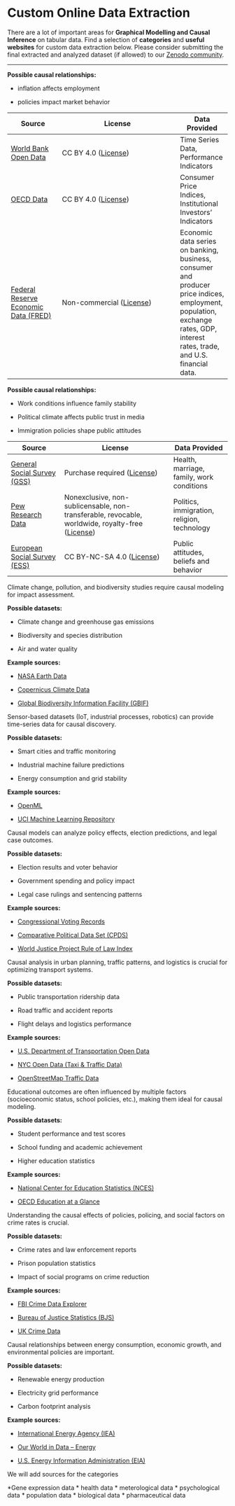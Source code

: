 # Custom Online Data Extraction

There are a lot of important areas for **Graphical Modelling and Causal Inference** on tabular data. Find a selection of **categories** and **useful websites** for custom data extraction below. Please consider submitting the final extracted and analyzed dataset (if allowed) to our [Zenodo community](https://zenodo.org/communities/mardigmci/records?q=&l=list&p=1&s=10).

------------------------------------------------------------------------

::: {.callout-tip collapse="false" title="Economic & Financial Data" icon="false"}
**Possible causal relationships:**

-   inflation affects employment

-   policies impact market behavior

| Source | License | Data Provided |
|-----------------|---------------------------------------|-----------------|
| [World Bank Open Data](https://data.worldbank.org/) | CC BY 4.0 ([License](https://datacatalog.worldbank.org/public-licenses)) | Time Series Data, Performance Indicators |
| [OECD Data](https://www.oecd.org/en/data.html) | CC BY 4.0 ([License](https://www.oecd.org/en/about/terms-conditions.html)) | Consumer Price Indices, Institutional Investors' Indicators |
| [Federal Reserve Economic Data (FRED)](https://fred.stlouisfed.org/) | Non-commercial ([License](https://fred.stlouisfed.org/legal/)) | Economic data series on banking, business, consumer and producer price indices, employment, population, exchange rates, GDP, interest rates, trade, and U.S. financial data. |
:::

::: {.callout-note collapse="true" title="Social & Behavioral Data" icon="false"}
**Possible causal relationships:**

-   Work conditions influence family stability

-   Political climate affects public trust in media

-   Immigration policies shape public attitudes

| Source | License | Data Provided |
|------------------|------------------------------------|-------------------|
| [General Social Survey (GSS)](https://gss.norc.org/) | Purchase required ([License](https://gss.norc.org/content/dam/gss/get-documentation/pdf/other/ObtainingGSSSensitiveDataFiles.pdf)) | Health, marriage, family, work conditions |
| [Pew Research Data](https://www.pewresearch.org/tools-and-resources/) | Nonexclusive, non-sublicensable, non-transferable, revocable, worldwide, royalty-free ([License](https://www.pewresearch.org/about/terms-and-conditions/)) | Politics, immigration, religion, technology |
| [European Social Survey (ESS)](https://www.europeansocialsurvey.org/data-portal) | CC BY-NC-SA 4.0 ([License](https://www.europeansocialsurvey.org/contact/disclaimer)) | Public attitudes, beliefs and behavior |
:::

::: {.callout-tip collapse="true" title="Environmental & Ecological Data" icon="false"}
Climate change, pollution, and biodiversity studies require causal modeling for impact assessment.

**Possible datasets:**

-   Climate change and greenhouse gas emissions

-   Biodiversity and species distribution

-   Air and water quality

**Example sources:**

-   [NASA Earth Data](https://earthdata.nasa.gov/)

-   [Copernicus Climate Data](https://cds.climate.copernicus.eu/)

-   [Global Biodiversity Information Facility (GBIF)](https://www.gbif.org/)
:::

::: {.callout-note collapse="true" title="Engineering & Sensor Data" icon="false"}
Sensor-based datasets (IoT, industrial processes, robotics) can provide time-series data for causal discovery.

**Possible datasets:**

-   Smart cities and traffic monitoring

-   Industrial machine failure predictions

-   Energy consumption and grid stability

**Example sources:**

-   [OpenML](https://www.openml.org/)

-   [UCI Machine Learning Repository](https://archive.ics.uci.edu/ml/index.php)
:::

::: {.callout-tip collapse="true" title="Political & Legal Data" icon="false"}
Causal models can analyze policy effects, election predictions, and legal case outcomes.

**Possible datasets:**

-   Election results and voter behavior

-   Government spending and policy impact

-   Legal case rulings and sentencing patterns

**Example sources:**

-   [Congressional Voting Records](https://www.govtrack.us/)

-   [Comparative Political Data Set (CPDS)](https://www.cpds-data.org/)

-   [World Justice Project Rule of Law Index](https://worldjusticeproject.org/)
:::

::: {.callout-note collapse="true" title="Transportation & Mobility Data" icon="false"}
Causal analysis in urban planning, traffic patterns, and logistics is crucial for optimizing transport systems.

**Possible datasets:**

-   Public transportation ridership data

-   Road traffic and accident reports

-   Flight delays and logistics performance

**Example sources:**

-   [U.S. Department of Transportation Open Data](https://data.transportation.gov/)

-   [NYC Open Data (Taxi & Traffic Data)](https://data.cityofnewyork.us/Transportation/Taxi/mch6-rqy4)

-   [OpenStreetMap Traffic Data](https://www.openstreetmap.org/)
:::

::: {.callout-tip collapse="true" title="Education Data" icon="false"}
Educational outcomes are often influenced by multiple factors (socioeconomic status, school policies, etc.), making them ideal for causal modeling.

**Possible datasets:**

-   Student performance and test scores

-   School funding and academic achievement

-   Higher education statistics

**Example sources:**

-   [National Center for Education Statistics (NCES)](https://nces.ed.gov/)

-   [OECD Education at a Glance](https://www.oecd.org/en/publications/education-at-a-glance-2024_c00cad36-en.html)
:::

::: {.callout-note collapse="true" title="Crime & Justice Data" icon="false"}
Understanding the causal effects of policies, policing, and social factors on crime rates is crucial.

**Possible datasets:**

-   Crime rates and law enforcement reports

-   Prison population statistics

-   Impact of social programs on crime reduction

**Example sources:**

-   [FBI Crime Data Explorer](https://cde.ucr.cjis.gov/)

-   [Bureau of Justice Statistics (BJS)](https://bjs.ojp.gov/)

-   [UK Crime Data](https://data.police.uk/)
:::

::: {.callout-tip collapse="true" title="Energy & Sustainability Data" icon="false"}
Causal relationships between energy consumption, economic growth, and environmental policies are important.

**Possible datasets:**

-   Renewable energy production

-   Electricity grid performance

-   Carbon footprint analysis

**Example sources:**

-   [International Energy Agency (IEA)](https://www.iea.org/data-and-statistics)

-   [Our World in Data – Energy](https://ourworldindata.org/energy)

-   [U.S. Energy Information Administration (EIA)](https://www.eia.gov/)
:::

::: {.callout-note collapse="true" title="Further Categories" icon="false"}
We will add sources for the categories

\*Gene expression data \* health data \* meterological data \* psychological data \* population data \* biological data \* pharmaceutical data
:::
